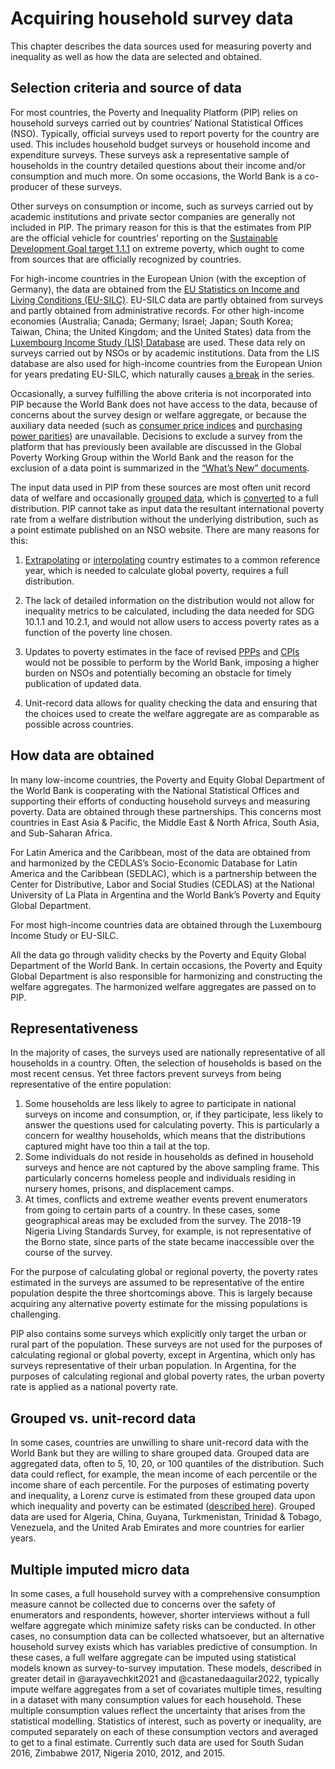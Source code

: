 # Acquiring household survey data {#acquiring}

This chapter describes the data sources used for measuring poverty and inequality as well as how the data are selected and obtained.

## Selection criteria and source of data {#selection}

For most countries, the Poverty and Inequality Platform (PIP) relies on household surveys carried out by countries' National Statistical Offices (NSO). Typically, official surveys used to report poverty for the country are used. This includes household budget surveys or household income and expenditure surveys. These surveys ask a representative sample of households in the country detailed questions about their income and/or consumption and much more. On some occasions, the World Bank is a co-producer of these surveys.

Other surveys on consumption or income, such as surveys carried out by academic institutions and private sector companies are generally not included in PIP. The primary reason for this is that the estimates from PIP are the official vehicle for countries' reporting on the [Sustainable Development Goal target 1.1.1](https://sdgs.un.org/goals/goal1) on extreme poverty, which ought to come from sources that are officially recognized by countries.

For high-income countries in the European Union (with the exception of Germany), the data are obtained from the [EU Statistics on Income and Living Conditions (EU-SILC)](https://ec.europa.eu/eurostat/web/microdata/european-union-statistics-on-income-and-living-conditions). EU-SILC data are partly obtained from surveys and partly obtained from administrative records. For other high-income economies (Australia; Canada; Germany; Israel; Japan; South Korea; Taiwan, China; the United Kingdom; and the United States) data from the [Luxembourg Income Study (LIS) Database](https://www.lisdatacenter.org) are used. These data rely on surveys carried out by NSOs or by academic institutions. Data from the LIS database are also used for high-income countries from the European Union for years predating EU-SILC, which naturally causes [a break](#comparability) in the series.

Occasionally, a survey fulfilling the above criteria is not incorporated into PIP because the World Bank does not have access to the data, because of concerns about the survey design or welfare aggregate, or because the auxiliary data needed (such as [consumer price indices](#CPIs) and [purchasing power parities](#PPPs)) are unavailable. Decisions to exclude a survey from the platform that has previously been available are discussed in the Global Poverty Working Group within the World Bank and the reason for the exclusion of a data point is summarized in the ["What's New" documents](https://pip.worldbank.org/publication).

The input data used in PIP from these sources are most often unit record data of welfare and occasionally [grouped data](#grouped), which is [converted](#tgd) to a full distribution. PIP cannot take as input data the resultant international poverty rate from a welfare distribution without the underlying distribution, such as a point estimate published on an NSO website. There are many reasons for this:

1.  [Extrapolating](#extrapolations) or [interpolating](#interpolations) country estimates to a common reference year, which is needed to calculate global poverty, requires a full distribution.

2.  The lack of detailed information on the distribution would not allow for inequality metrics to be calculated, including the data needed for SDG 10.1.1 and 10.2.1, and would not allow users to access poverty rates as a function of the poverty line chosen.

3.  Updates to poverty estimates in the face of revised [PPPs](#PPPs) and [CPIs](#CPIs) would not be possible to perform by the World Bank, imposing a higher burden on NSOs and potentially becoming an obstacle for timely publication of updated data.

4.  Unit-record data allows for quality checking the data and ensuring that the choices used to create the welfare aggregate are as comparable as possible across countries.

## How data are obtained

In many low-income countries, the Poverty and Equity Global Department of the World Bank is cooperating with the National Statistical Offices and supporting their efforts of conducting household surveys and measuring poverty. Data are obtained through these partnerships. This concerns most countries in East Asia & Pacific, the Middle East & North Africa, South Asia, and Sub-Saharan Africa.

For Latin America and the Caribbean, most of the data are obtained from and harmonized by the CEDLAS's Socio-Economic Database for Latin America and the Caribbean (SEDLAC), which is a partnership between the Center for Distributive, Labor and Social Studies (CEDLAS) at the National University of La Plata in Argentina and the World Bank's Poverty and Equity Global Department.

For most high-income countries data are obtained through the Luxembourg Income Study or EU-SILC.

All the data go through validity checks by the Poverty and Equity Global Department of the World Bank. In certain occasions, the Poverty and Equity Global Department is also responsible for harmonizing and constructing the welfare aggregates. The harmonized welfare aggregates are passed on to PIP.

## Representativeness {#representativeness}

In the majority of cases, the surveys used are nationally representative of all households in a country. Often, the selection of households is based on the most recent census. Yet three factors prevent surveys from being representative of the entire population:

1.  Some households are less likely to agree to participate in national surveys on income and consumption, or, if they participate, less likely to answer the questions used for calculating poverty. This is particularly a concern for wealthy households, which means that the distributions captured might have too thin a tail at the top.
2.  Some individuals do not reside in households as defined in household surveys and hence are not captured by the above sampling frame. This particularly concerns homeless people and individuals residing in nursery homes, prisons, and displacement camps.
3.  At times, conflicts and extreme weather events prevent enumerators from going to certain parts of a country. In these cases, some geographical areas may be excluded from the survey. The 2018-19 Nigeria Living Standards Survey, for example, is not representative of the Borno state, since parts of the state became inaccessible over the course of the survey.

For the purpose of calculating global or regional poverty, the poverty rates estimated in the surveys are assumed to be representative of the entire population despite the three shortcomings above. This is largely because acquiring any alternative poverty estimate for the missing populations is challenging.

PIP also contains some surveys which explicitly only target the urban or rural part of the population. These surveys are not used for the purposes of calculating regional or global poverty, except in Argentina, which only has surveys representative of their urban population. In Argentina, for the purposes of calculating regional and global poverty rates, the urban poverty rate is applied as a national poverty rate.

## Grouped vs. unit-record data {#grouped}

In some cases, countries are unwilling to share unit-record data with the World Bank but they are willing to share grouped data. Grouped data are aggregated data, often to 5, 10, 20, or 100 quantiles of the distribution. Such data could reflect, for example, the mean income of each percentile or the income share of each percentile. For the purposes of estimating poverty and inequality, a Lorenz curve is estimated from these grouped data upon which inequality and poverty can be estimated ([described here](#tgd)). Grouped data are used for Algeria, China, Guyana, Turkmenistan, Trinidad & Tobago, Venezuela, and the United Arab Emirates and more countries for earlier years.

## Multiple imputed micro data {#imputed}

In some cases, a full household survey with a comprehensive consumption measure cannot be collected due to concerns over the safety of enumerators and respondents, however, shorter interviews without a full welfare aggregate which minimize safety risks can be conducted. In other cases, no consumption data can be collected whatsoever, but an alternative household survey exists which has variables predictive of consumption. In these cases, a full welfare aggregate can be imputed using statistical models known as survey-to-survey imputation. These models, described in greater detail in @arayavechkit2021 and @castanedaaguilar2022, typically impute welfare aggregates from a set of covariates multiple times, resulting in a dataset with many consumption values for each household. These multiple consumption values reflect the uncertainty that arises from the statistical modelling. Statistics of interest, such as poverty or inequality, are computed separately on each of these consumption vectors and averaged to get to a final estimate. Currently such data are used for South Sudan 2016, Zimbabwe 2017, Nigeria 2010, 2012, and 2015.
